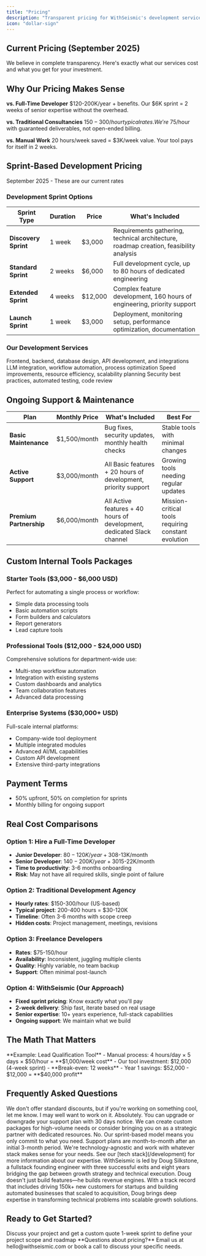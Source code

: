 ```yaml
---
title: "Pricing"
description: "Transparent pricing for WithSeismic's development services and internal tool creation"
icon: "dollar-sign"
---
```


## Current Pricing (September 2025)

We believe in complete transparency. Here's exactly what our services cost and what you get for your investment.

## Why Our Pricing Makes Sense

**vs. Full-Time Developer**
$120-200K/year + benefits. Our $6K sprint = 2 weeks of senior expertise without the overhead.

**vs. Traditional Consultancies**
$150-300/hour typical rates. We're ~$75/hour with guaranteed deliverables, not open-ended billing.

**vs. Manual Work**
20 hours/week saved = $3K/week value. Your tool pays for itself in 2 weeks.

## Sprint-Based Development Pricing

<Card title="Last Updated" icon="calendar">
  September 2025 - These are our current rates
</Card>

### Development Sprint Options

| Sprint Type | Duration | Price | What's Included |
|------------|----------|-------|-----------------|
| **Discovery Sprint** | 1 week | $3,000 | Requirements gathering, technical architecture, roadmap creation, feasibility analysis |
| **Standard Sprint** | 2 weeks | $6,000 | Full development cycle, up to 80 hours of dedicated engineering |
| **Extended Sprint** | 4 weeks | $12,000 | Complex feature development, 160 hours of engineering, priority support |
| **Launch Sprint** | 1 week | $3,000 | Deployment, monitoring setup, performance optimization, documentation |

### Our Development Services

<CardGroup cols={2}>
  <Card icon="code" title="Full-Stack Development">
    Frontend, backend, database design, API development, and integrations
  </Card>
  <Card icon="robot" title="AI & Automation">
    LLM integration, workflow automation, process optimization
  </Card>
  <Card icon="gauge" title="Performance Optimization">
    Speed improvements, resource efficiency, scalability planning
  </Card>
  <Card icon="shield" title="Security & Testing">
    Security best practices, automated testing, code review
  </Card>
</CardGroup>

## Ongoing Support & Maintenance

| Plan | Monthly Price | What's Included | Best For |
|------|--------------|-----------------|----------|
| **Basic Maintenance** | $1,500/month | Bug fixes, security updates, monthly health checks | Stable tools with minimal changes |
| **Active Support** | $3,000/month | All Basic features + 20 hours of development, priority support | Growing tools needing regular updates |
| **Premium Partnership** | $6,000/month | All Active features + 40 hours of development, dedicated Slack channel | Mission-critical tools requiring constant evolution |

## Custom Internal Tools Packages

### Starter Tools ($3,000 - $6,000 USD)
Perfect for automating a single process or workflow:
- Simple data processing tools
- Basic automation scripts
- Form builders and calculators
- Report generators
- Lead capture tools

### Professional Tools ($12,000 - $24,000 USD)
Comprehensive solutions for department-wide use:
- Multi-step workflow automation
- Integration with existing systems
- Custom dashboards and analytics
- Team collaboration features
- Advanced data processing

### Enterprise Systems ($30,000+ USD)
Full-scale internal platforms:
- Company-wide tool deployment
- Multiple integrated modules
- Advanced AI/ML capabilities
- Custom API development
- Extensive third-party integrations

## Payment Terms

- 50% upfront, 50% on completion for sprints
- Monthly billing for ongoing support

## Real Cost Comparisons

### Option 1: Hire a Full-Time Developer
- **Junior Developer**: $80-120K/year + 30% benefits = ~$8-13K/month
- **Senior Developer**: $140-200K/year + 30% benefits = ~$15-22K/month
- **Time to productivity**: 3-6 months onboarding
- **Risk**: May not have all required skills, single point of failure

### Option 2: Traditional Development Agency
- **Hourly rates**: $150-300/hour (US-based)
- **Typical project**: 200-400 hours = $30-120K
- **Timeline**: Often 3-6 months with scope creep
- **Hidden costs**: Project management, meetings, revisions

### Option 3: Freelance Developers
- **Rates**: $75-150/hour
- **Availability**: Inconsistent, juggling multiple clients
- **Quality**: Highly variable, no team backup
- **Support**: Often minimal post-launch

### Option 4: WithSeismic (Our Approach)
- **Fixed sprint pricing**: Know exactly what you'll pay
- **2-week delivery**: Ship fast, iterate based on real usage
- **Senior expertise**: 10+ years experience, full-stack capabilities
- **Ongoing support**: We maintain what we build

## The Math That Matters

<Info>
  **Example: Lead Qualification Tool**
  - Manual process: 4 hours/day × 5 days × $50/hour = **$1,000/week cost**
  - Our tool investment: $12,000 (4-week sprint)
  - **Break-even: 12 weeks**
  - Year 1 savings: $52,000 - $12,000 = **$40,000 profit**
</Info>


## Frequently Asked Questions

<AccordionGroup>
  <Accordion title="Do you offer discounts for startups?">
    We don't offer standard discounts, but if you're working on something cool, let me know. I may well want to work on it.
  </Accordion>

  <Accordion title="Can I switch between support plans?">
    Absolutely. You can upgrade or downgrade your support plan with 30 days notice.
  </Accordion>

  <Accordion title="What if I need more than 40 hours per month?">
    We can create custom packages for high-volume needs or consider bringing you on as a strategic partner with dedicated resources.
  </Accordion>

  <Accordion title="Do you require long-term contracts?">
    No. Our sprint-based model means you only commit to what you need. Support plans are month-to-month after an initial 3-month period.
  </Accordion>

  <Accordion title="What technologies do you work with?">
    We're technology-agnostic and work with whatever stack makes sense for your needs. See our [tech stack](/development) for more information about our expertise.
  </Accordion>

  <Accordion title="Who's the WithSeismic team?">
    WithSeismic is led by Doug Silkstone, a fullstack founding engineer with three successful exits and eight years bridging the gap between growth strategy and technical execution. Doug doesn't just build features—he builds revenue engines. With a track record that includes driving 150k+ new customers for startups and building automated businesses that scaled to acquisition, Doug brings deep expertise in transforming technical problems into scalable growth solutions.
  </Accordion>
</AccordionGroup>

## Ready to Get Started?

<CardGroup cols={2}>
  <Card title="Book a Discovery Call" icon="phone" href="/quickstart">
    Discuss your project and get a custom quote
  </Card>
  <Card title="Start with a Discovery Sprint" icon="rocket" href="/approach/discovery-process">
    1-week sprint to define your project scope and roadmap
  </Card>
</CardGroup>

<Note>
  **Questions about pricing?**
  Email us at hello@withseismic.com or book a call to discuss your specific needs.
</Note>